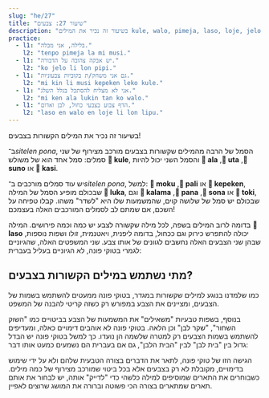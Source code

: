 ```yaml
---
slug: "he/27"
title: "שיעור 27: צבעים"
description: "בשיעור זה נכיר את המילים kule, walo, pimeja, laso, loje, jelo, kin!"
practice:
  - l1: "בלילה, אני מבלה."
    l2: "tenpo pimeja la mi musi."
  - l1: "יש אבקה צהובה על הדבורה."
    l2: "ko jelo li lon pipi."
  - l1: "גם אני משחק/ת בקוביות צבעוניות."
    l2: "mi kin li musi kepeken leko kule."
  - l1: "אני לא מצליח להסתכל בגלל השלג."
    l2: "mi ken ala lukin tan ko walo."
  - l1: "הדף צבוע בצבעי כחול, לבן ואדום."
    l2: "laso en walo en loje li lon lipu."
---
```




בשיעור זה נכיר את המילים הקשורות בצבעים!

<List>
  <Word sl="kule" m="צבע, צבעוני, סוג של..." />
  <Word sl="walo" m="לבן, חיוור" />
  <Word sl="pimeja" m="שחור, חשוך" />
  <Word sl="loje" m="אדום, ורוד" />
  <Word sl="jelo" m="צהוב" />
  <Word sl="laso" m="ירוק, כחול, טורקיז" />
</List>

ב־*sitelen pona*, הסמל של הרבה מהמילים שקשורות בצבעים מורכב מצירוף של שני סמלים: סמל אחד הוא של משולש **󱤞 kule**, והסמל השני יכול להיות **󱤂 ala** ,**󱥰 uta** ,**󱥤 suno** או **󱤗 kasi**. 

יש עוד סמלים מורכבים ב־*sitelen pona*, למשל: **󱤶 moku** ,**󱥉 pali** או **󱤙 kepeken**, שבכולם מופיע הסמל של המילה **󱤭 luka**, וגם **󱤕 kalama** ,**󱥌 pana** ,**󱥡 sona** או **󱥬 toki**, שבכולם יש סמל של שלושה קוים, שהמשמעות שלו היא "לשדר" משהו. קבלו טפיחה על השכם, אם שמתם לב לסמלים המורכבים האלה בעצמכם!

בדומה לרוב המילים בשפה, לכל מילה שקשורה לצבע יש כמה וכמה פירושים. המילה **󱤣 laso** יכולה להתפרש כירוק וגם ככחול, בדומה ליפנית, ויאטנמית, זולו ושפות נוספות, שבהן שני הצבעים האלה נחשבים לגוונים של אותו צבע. שני המשפטים האלה, שהגיוניים לגמרי בטוקי פונה, לא הגיוניים בעליל בעברית:
<List>
  <Word sl="kin" m="גם" />
  <Sentence sl="sewi li laso." m="השמים כחולים." />
  <Sentence sl="kasi kin li laso." m="גם העשב ירוק." />
</List>

## מתי נשתמש במילים הקשורות בצבעים?

כמו שלמדנו בנוגע למילים שקשורות במגדר, בטוקי פונה ממעטים להשתמש בשמות של הצבעים, ומציינים את הצבע במפורש רק כשזה קריטי להבנה של המשפט. 

בנוסף, בשפות טבעיות "משאילים" את המשמעות של הצבע בביטויים כמו "השוק השחור", "שקר לבן" וכן הלאה. בטוקי פונה לא אוהבים דימויים כאלה, ומעדיפים להשתמש בשמות הצבעים רק למטרה שלשמה הן נועדו. כך למשל בטוקי פונה יש הבדל גדול בין "בית לבן" לבין "הבית הלבן", גם אם בעברית הם נשמעים כמעט אותו דבר:

<List>
  <Sentence sl="tomo walo" m="בית (בצבע) לבן" />
  <Sentence sl="tomo ni la jan li lawa e ma Mewika." m="הבית הלבן" />
</List>

הגישה הזו של טוקי פונה, לתאר את הדברים בצורה הטבעית שלהם ולא על ידי שימוש בדימויים, מקובלת לא רק בצבעים אלא בכל ביטוי שמורכב מצירוף של כמה מילים. כשבוחרים את התארים שמוסיפים למילה כלשהי כדי "לדייק" אותה, יש לבחור את אותם תארים שמתארים בצורה הכי פשוטה וברורה את המושג שרוצים לאפיין. 

<Practice exercises={frontmatter.practice} />
